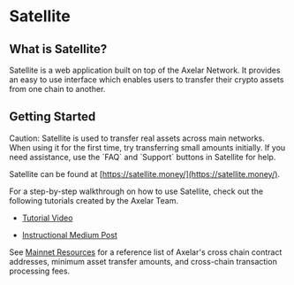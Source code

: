 # Satellite


## What is Satellite?

Satellite is a web application built on top of the Axelar Network. It provides an easy to use interface which enables users to transfer their crypto assets from one chain to another.

## Getting Started

<Callout type="warning" emoji="⚠️">
  Caution: Satellite is used to transfer real assets across main networks. When using it for the first time, try transferring small amounts initially. If you need assistance, use the `FAQ` and `Support` buttons in Satellite for help.
</Callout>

Satellite can be found at [https://satellite.money/](https://satellite.money/).

For a step-by-step walkthrough on how to use Satellite, check out the following tutorials created by the Axelar Team.

- [Tutorial Video](https://www.youtube.com/watch?v=_bxEw9Otb20)

- [Instructional Medium Post](https://medium.com/axelar/transfer-terra-assets-to-evm-chains-using-satellite-f6480c7ff20c)

See [Mainnet Resources](/resources/mainnet/) for a reference list of Axelar's cross chain contract addresses, minimum asset transfer amounts, and cross-chain transaction processing fees.
